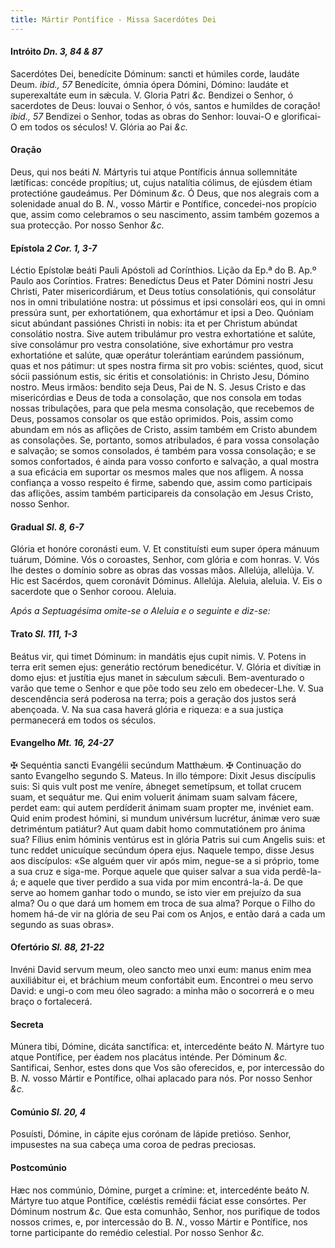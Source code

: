 ```yaml
---
title: Mártir Pontífice - Missa Sacerdótes Dei
---
```


#### Intróito <em>Dn. 3, 84 & 87</em>

<div class="grid grid-cols-2 gap-5">
  <span class="text-justify">
    Sacerdótes Dei, benedícite Dóminum: sancti et húmiles corde, laudáte Deum.
    <em>ibid., 57</em> Benedícite, ómnia ópera Dómini, Dómino: laudáte et superexaltáte
    eum in sǽcula. V. Gloria Patri <em>&c.</em>
  </span>
  <span class="text-justify">
    Bendizei o Senhor, ó sacerdotes de Deus: louvai o Senhor, ó vós, santos e
    humildes de coração! <em>ibid., 57</em> Bendizei o Senhor, todas as obras do
    Senhor: louvai-O e glorificai-O em todos os séculos! V. Glória ao Pai
    <em>&c.</em>
  </span>
</div>

#### Oração

<div class="grid grid-cols-2 gap-5">
  <span class="text-justify">
    Deus, qui nos beáti <em>N. </em>Mártyris tui atque Pontíficis ánnua
    sollemnitáte lætíficas: concéde propítius; ut, cujus natalítia cólimus, de
    ejúsdem étiam protectióne gaudeámus. Per Dóminum <em>&c.</em>
  </span>
  <span class="text-justify">
    Ó Deus, que nos alegrais com a solenidade anual do B. <em>N.</em>, vosso
    Mártir e Pontífice, concedei-nos propício que, assim como celebramos o seu
    nascimento, assim também gozemos a sua protecção. Por nosso Senhor
    <em>&c.</em>
  </span>
</div>

#### Epístola <em>2 Cor. 1, 3-7</em>

<div class="grid grid-cols-2 gap-5">
  <span class="text-justify">
    Léctio Epístolæ beáti Pauli Apóstoli ad Corínthios.
  </span>
  <span class="text-justify">
    Lição da Ep.ª do B. Ap.º Paulo aos Coríntios.
  </span>
  <span class="text-justify">
    Fratres: Benedíctus Deus et Pater Dómini nostri Jesu Christi, Pater
    misericordiárum, et Deus totíus consolatiónis, qui consolátur nos in omni
    tribulatióne nostra: ut póssimus et ipsi consolári eos, qui in omni pressúra
    sunt, per exhortatiónem, qua exhortámur et ipsi a Deo. Quóniam sicut
    abúndant passiónes Christi in nobis: ita et per Christum abúndat consolátio
    nostra. Sive autem tribulámur pro vestra exhortatióne et salúte, sive
    consolámur pro vestra consolatióne, sive exhortámur pro vestra exhortatióne
    et salúte, quæ operátur tolerántiam earúndem passiónum, quas et nos pátimur:
    ut spes nostra firma sit pro vobis: sciéntes, quod, sicut sócii passiónum
    estis, sic éritis et consolatiónis: in Christo Jesu, Dómino nostro.
  </span>
  <span class="text-justify">
    Meus irmãos: bendito seja Deus, Pai de N. S. Jesus Cristo e das
    misericórdias e Deus de toda a consolação, que nos consola em todas nossas
    tribulações, para que pela mesma consolação, que recebemos de Deus, possamos
    consolar os que estão oprimidos. Pois, assim como abundam em nós as aflições
    de Cristo, assim também em Cristo abundem as consolações. Se, portanto,
    somos atribulados, é para vossa consolação e salvação; se somos consolados,
    é também para vossa consolação; e se somos confortados, é ainda para vosso
    conforto e salvação, a qual mostra a sua eficácia em suportar os mesmos
    males que nos afligem. A nossa confiança a vosso respeito é firme, sabendo
    que, assim como participais das aflições, assim também participareis da
    consolação em Jesus Cristo, nosso Senhor.
  </span>
</div>

#### Gradual <em>Sl. 8, 6-7</em>

<div class="grid grid-cols-2 gap-5">
  <span class="text-justify">
    Glória et honóre coronásti eum. V. Et constituísti eum super ópera mánuum
    tuárum, Dómine.
  </span>
  <span class="text-justify">
    Vós o coroastes, Senhor, com glória e com honras. V. Vós lhe destes o
    domínio sobre as obras das vossas mãos.
  </span>
  <span class="text-justify">
    Allelúja, allelúja. V. Hic est Sacérdos, quem coronávit Dóminus. Allelúja.
  </span>
  <span class="text-justify">
    Aleluia, aleluia. V. Eis o sacerdote que o Senhor coroou. Aleluia.
  </span>
</div>

<em>Após a Septuagésima omite-se o Aleluia e o seguinte e diz-se:</em>

#### Trato <em>Sl. 111, 1-3</em>

<div class="grid grid-cols-2 gap-5">
  <span class="text-justify">
    Beátus vir, qui timet Dóminum: in mandátis ejus cupit nimis. V. Potens in
    terra erit semen ejus: generátio rectórum benedicétur. V. Glória et divítiæ
    in domo ejus: et justítia ejus manet in sǽculum sǽculi.
  </span>
  <span class="text-justify">
    Bem-aventurado o varão que teme o Senhor e que põe todo seu zelo em
    obedecer-Lhe. V. Sua descendência será poderosa na terra; pois a geração dos
    justos será abençoada. V. Na sua casa haverá glória e riqueza: e a sua
    justiça permanecerá em todos os séculos.
  </span>
</div>

#### Evangelho <em>Mt. 16, 24-27</em>

<div class="grid grid-cols-2 gap-5">
  <span class="text-justify">
    <span class="text-red-500">&#10016;</span> Sequéntia sancti Evangélii
    secúndum Matthǽum.
  </span>
  <span class="text-justify">
    <span class="text-red-500">&#10016;</span> Continuação do santo Evangelho
    segundo S. Mateus.
  </span>
  <span class="text-justify">
    In illo témpore: Dixit Jesus discípulis suis: Si quis vult post me veníre,
    ábneget semetípsum, et tollat crucem suam, et sequátur me. Qui enim voluerit
    ánimam suam salvam fácere, perdet eam: qui autem perdíderit ánimam suam
    propter me, invéniet eam. Quid enim prodest hómini, si mundum univérsum
    lucrétur, ánimæ vero suæ detriméntum patiátur? Aut quam dabit homo
    commutatiónem pro ánima sua? Fílius enim hóminis ventúrus est in glória
    Patris sui cum Angelis suis: et tunc reddet unicuíque secúndum ópera ejus.
  </span>
  <span class="text-justify">
    Naquele tempo, disse Jesus aos discípulos: «Se alguém quer vir após mim,
    negue-se a si próprio, tome a sua cruz e siga-me. Porque aquele que quiser
    salvar a sua vida perdê-la-á; e aquele que tiver perdido a sua vida por mim
    encontrá-la-á. De que serve ao homem ganhar todo o mundo, se isto vier em
    prejuízo da sua alma? Ou o que dará um homem em troca de sua alma? Porque o
    Filho do homem há-de vir na glória de seu Pai com os Anjos, e então dará a
    cada um segundo as suas obras».
  </span>
</div>

#### Ofertório <em>Sl. 88, 21-22</em>

<div class="grid grid-cols-2 gap-5">
  <span class="text-justify">
    Invéni David servum meum, oleo sancto meo unxi eum: manus enim mea
    auxiliábitur ei, et bráchium meum confortábit eum.
  </span>
  <span class="text-justify">
    Encontrei o meu servo David: e ungi-o com meu óleo sagrado: a minha mão o
    socorrerá e o meu braço o fortalecerá.
  </span>
</div>

#### Secreta

<div class="grid grid-cols-2 gap-5">
  <span class="text-justify">
    Múnera tibi, Dómine, dicáta sanctífica: et, intercedénte beáto <em>N. </em>
    Mártyre tuo atque Pontífice, per éadem nos placátus inténde. Per Dóminum <em>
      &c.
    </em>
  </span>
  <span class="text-justify">
    Santificai, Senhor, estes dons que Vos são oferecidos, e, por intercessão do
    B. <em>N. </em>vosso Mártir e Pontífice, olhai aplacado para nós. Por nosso
    Senhor <em>&c.</em>
  </span>
</div>

#### Comúnio <em>Sl. 20, 4</em>

<div class="grid grid-cols-2 gap-5">
  <span class="text-justify">
    Posuísti, Dómine, in cápite ejus corónam de lápide pretióso.
  </span>
  <span class="text-justify">
    Senhor, impusestes na sua cabeça uma coroa de pedras preciosas.
  </span>
</div>

#### Postcomúnio

<div class="grid grid-cols-2 gap-5">
  <span class="text-justify">
    Hæc nos commúnio, Dómine, purget a crímine: et, intercedénte beáto
    <em>N. </em>Mártyre tuo atque Pontífice, cœléstis remédii fáciat esse consórtes.
    Per Dóminum nostrum <em>&c.</em>
  </span>
  <span class="text-justify">
    Que esta comunhão, Senhor, nos purifique de todos nossos crimes, e, por
    intercessão do B. <em>N.</em>, vosso Mártir e Pontífice, nos torne
    participante do remédio celestial. Por nosso Senhor <em>&c.</em>
  </span>
</div>
